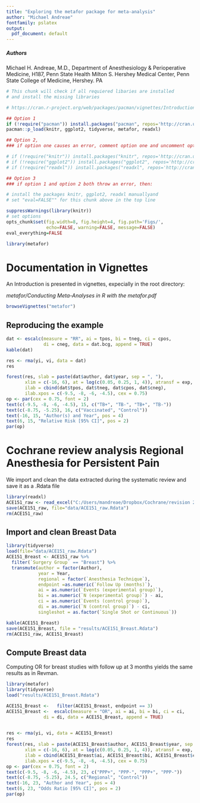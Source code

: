 ```yaml
---
title: "Exploring the metafor package for meta-analysis"
author: "Michael Andreae"
fontfamily: pslatex
output:
  pdf_document: default
---
```


\setlength{\parindent}{0ex}

##### Authors

Michael H. Andreae, M.D., Department of Anesthesiology & Perioperative Medicine, H187, Penn State Health Milton S. Hershey Medical Center, Penn State College of Medicine, Hershey. PA


\setlength{\parindent}{0ex}

```r
# This chunk will check if all requiered libaries are installed 
# and install the missing libraries

# https://cran.r-project.org/web/packages/pacman/vignettes/Introduction_to_pacman.html

## Option 1
if (!require("pacman")) install.packages("pacman", repos='http://cran.us.r-project.org')
pacman::p_load(knitr, ggplot2, tidyverse, metafor, readxl)

## Option 2, 
### if option one causes an error, comment option one and uncomment option 2:

# if (!require("knitr")) install.packages("knitr", repos='http://cran.us.r-project.org')
# if (!require("ggplot2")) install.packages("ggplot2", repos='http://cran.us.r-project.org')
# if (!require("readxl")) install.packages("readxl", repos='http://cran.us.r-project.org')

## Option 3
### if option 1 and option 2 both throw an error, then:

# install the packages knitr, ggplot2, readxl manuallyand 
# set "eval=FALSE"" for this chunk above in the top line


```

```r
suppressWarnings(library(knitr))
# set options
opts_chunk$set(fig.width=8, fig.height=4, fig.path='Figs/',
               echo=FALSE, warning=FALSE, message=FALSE)
eval_everything=FALSE
```

```r
library(metafor)

```

# Documentation in Vignettes
An Introduction is presented in vignettes, expecially in the root directory:

*metafor/Conducting Meta-Analyses in R with the metafor.pdf*

```r
browseVignettes("metafor")
```

## Reproducing the example

```r
dat <- escalc(measure = "RR", ai = tpos, bi = tneg, ci = cpos,
              di = cneg, data = dat.bcg, append = TRUE)
kable(dat)

res <- rma(yi, vi, data = dat)
res

forest(res, slab = paste(dat$author, dat$year, sep = ", "),
       xlim = c(-16, 6), at = log(c(0.05, 0.25, 1, 4)), atransf = exp,
       ilab = cbind(dat$tpos, dat$tneg, dat$cpos, dat$cneg),
       ilab.xpos = c(-9.5, -8, -6, -4.5), cex = 0.75)
op <- par(cex = 0.75, font = 2)
text(c(-9.5, -8, -6, -4.5), 15, c("TB+", "TB-", "TB+", "TB-"))
text(c(-8.75, -5.25), 16, c("Vaccinated", "Control"))
text(-16, 15, "Author(s) and Year", pos = 4)
text(6, 15, "Relative Risk [95% CI]", pos = 2)
par(op)
```

# Cochrane review analysis Regional Anesthesia for Persistent Pain

We import and clean the data extracted during the systematic review and save it as a .Rdata file 

```r
library(readxl)
ACE151_raw <- read_excel("C:/Users/mandreae/Dropbox/Cochrane/revision 2014/Updated Search 2016/Overview of all included studies.xlsx")
save(ACE151_raw, file="data/ACE151_raw.Rdata")
rm(ACE151_raw)
```


## Import and clean Breast Data

```r
library(tidyverse)
load(file="data/ACE151_raw.Rdata")
ACE151_Breast <- ACE151_raw %>% 
  filter(`Surgery Group` == "Breast") %>%
  transmute(author = factor(Author), 
            year = Year,
            regional = factor(`Anesthesia Technique`), 
            endpoint =as.numeric(`Follow Up (months)`),
            ai = as.numeric(`Events (experimental group)`),
            bi = as.numeric(`N (experimental group)`) - ai,
            ci = as.numeric(`Events (control group)`),
            di = as.numeric(`N (control group)`) - ci,
            singleshot = as.factor(`Single Shot or Continuous`))

kable(ACE151_Breast)
save(ACE151_Breast, file = "results/ACE151_Breast.Rdata")
rm(ACE151_raw, ACE151_Breast)
```

## Compute Breast data

Computing OR for breast studies with follow up at 3 months yields the same results as in Revman.

```r
library(metafor)
library(tidyverse)
load("results/ACE151_Breast.Rdata")

ACE151_Breast <-   filter(ACE151_Breast, endpoint == 3)
ACE151_Breast <-  escalc(measure = "OR", ai = ai, bi = bi, ci = ci,
              di = di, data = ACE151_Breast, append = TRUE)
  

res <- rma(yi, vi, data = ACE151_Breast)
res
forest(res, slab = paste(ACE151_Breast$author, ACE151_Breast$year, sep = ", "),
       xlim = c(-16, 6), at = log(c(0.05, 0.25, 1, 4)), atransf = exp,
       ilab = cbind(ACE151_Breast$ai, ACE151_Breast$bi, ACE151_Breast$ci, ACE151_Breast$di),
       ilab.xpos = c(-9.5, -8, -6, -4.5), cex = 0.75)
op <- par(cex = 0.75, font = 2)
text(c(-9.5, -8, -6, -4.5), 23, c("PPP+", "PPP-", "PPP+", "PPP-"))
text(c(-8.75, -5.25), 24.5, c("Regional", "Control"))
text(-16, 23, "Author and Year", pos = 4)
text(6, 23, "Odds Ratio [95% CI]", pos = 2)
par(op)
```
